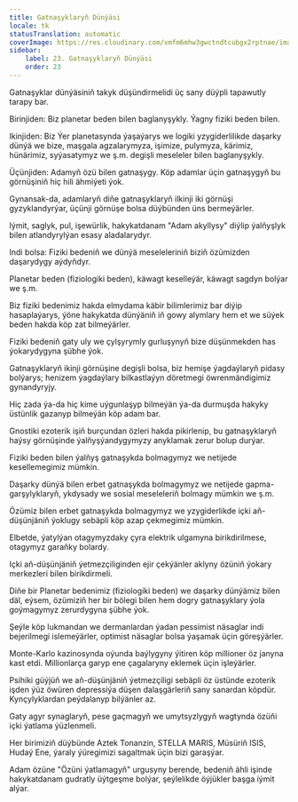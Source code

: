 ```yaml
---
title: Gatnaşyklaryň Dünýäsi
locale: tk
statusTranslation: automatic
coverImage: https://res.cloudinary.com/xmfm6mhw3gwctndtcubgx2rptnae/image/upload/v1740468922/small_cover_tratado_de_psicologia_revolucionaria_a4c0dca4e0.webp
sidebar:
    label: 23. Gatnaşyklaryň Dünýäsi
    order: 23
---
```

Gatnaşyklar dünýäsiniň takyk düşündirmelidi üç sany düýpli tapawutly tarapy bar.

Birinjiden: Biz planetar beden bilen baglanyşykly. Ýagny fiziki beden bilen.

Ikinjiden: Biz Ýer planetasynda ýaşaýarys we logiki yzygiderlilikde daşarky dünýä we bize, maşgala agzalarymyza, işimize, pulymyza, kärimiz, hünärimiz, syýasatymyz we ş.m. degişli meseleler bilen baglanyşykly.

Üçünjiden: Adamyň özü bilen gatnaşygy. Köp adamlar üçin gatnaşygyň bu görnüşiniň hiç hili ähmiýeti ýok.

Gynansak-da, adamlaryň diňe gatnaşyklaryň ilkinji iki görnüşi gyzyklandyrýar, üçünji görnüşe bolsa düýbünden üns bermeýärler.

Iýmit, saglyk, pul, işewürlik, hakykatdanam "Adam akyllysy" diýlip ýalňyşlyk bilen atlandyrylýan esasy aladalarydyr.

Indi bolsa: Fiziki bedeniň we dünýä meseleleriniň biziň özümizden daşarydygy aýdyňdyr.

Planetar beden (fiziologiki beden), käwagt keselleýär, käwagt sagdyn bolýar we ş.m.

Biz fiziki bedenimiz hakda elmydama käbir bilimlerimiz bar diýip hasaplaýarys, ýöne hakykatda dünýäniň iň gowy alymlary hem et we süýek beden hakda köp zat bilmeýärler.

Fiziki bedeniň gaty uly we çylşyrymly gurluşynyň bize düşünmekden has ýokarydygyna şübhe ýok.

Gatnaşyklaryň ikinji görnüşine degişli bolsa, biz hemişe ýagdaýlaryň pidasy bolýarys; henizem ýagdaýlary bilkastlaýyn döretmegi öwrenmändigimiz gynandyryjy.

Hiç zada ýa-da hiç kime uýgunlaşyp bilmeýän ýa-da durmuşda hakyky üstünlik gazanyp bilmeýän köp adam bar.

Gnostiki ezoterik işiň burçundan özleri hakda pikirlenip, bu gatnaşyklaryň haýsy görnüşinde ýalňyşýandygymyzy anyklamak zerur bolup durýar.

Fiziki beden bilen ýalňyş gatnaşykda bolmagymyz we netijede kesellemegimiz mümkin.

Daşarky dünýä bilen erbet gatnaşykda bolmagymyz we netijede gapma-garşylyklaryň, ykdysady we sosial meseleleriň bolmagy mümkin we ş.m.

Özümiz bilen erbet gatnaşykda bolmagymyz we yzygiderlikde içki aň-düşünjäniň ýoklugy sebäpli köp azap çekmegimiz mümkin.

Elbetde, ýatylýan otagymyzdaky çyra elektrik ulgamyna birikdirilmese, otagymyz garaňky bolardy.

Içki aň-düşünjäniň ýetmezçiliginden ejir çekýänler aklyny özüniň ýokary merkezleri bilen birikdirmeli.

Diňe bir Planetar bedenimiz (fiziologiki beden) we daşarky dünýämiz bilen däl, eýsem, özümiziň her bir bölegi bilen hem dogry gatnaşyklary ýola goýmagymyz zerurdygyna şübhe ýok.

Şeýle köp lukmandan we dermanlardan ýadan pessimist näsaglar indi bejerilmegi islemeýärler, optimist näsaglar bolsa ýaşamak üçin göreşýärler.

Monte-Karlo kazinosynda oýunda baýlygyny ýitiren köp millioner öz janyna kast etdi. Millionlarça garyp ene çagalaryny eklemek üçin işleýärler.

Psihiki güýjüň we aň-düşünjäniň ýetmezçiligi sebäpli öz üstünde ezoterik işden ýüz öwüren depressiýa düşen dalaşgärleriň sany sanardan köpdür. Kynçylyklardan peýdalanyp bilýänler az.

Gaty agyr synaglaryň, pese gaçmagyň we umytsyzlygyň wagtynda özüňi içki ýatlama ýüzlenmeli.

Her birimiziň düýbünde Aztek Tonanzin, STELLA MARIS, Müsüriň ISIS, Hudaý Ene, ýaraly ýüregimizi sagaltmak üçin bizi garaşýar.

Adam özüne "Özüni ýatlamagyň" urgusyny berende, bedeniň ähli işinde hakykatdanam gudratly üýtgeşme bolýar, şeýlelikde öýjükler başga iýmit alýar.

